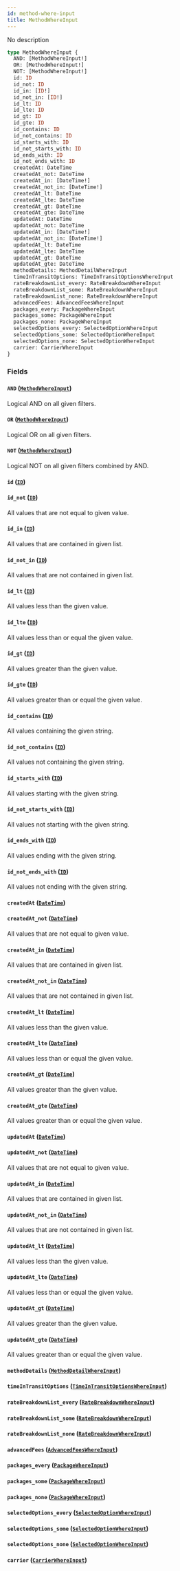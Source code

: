 ```yaml
---
id: method-where-input
title: MethodWhereInput
---
```


No description

```graphql
type MethodWhereInput {
  AND: [MethodWhereInput!]
  OR: [MethodWhereInput!]
  NOT: [MethodWhereInput!]
  id: ID
  id_not: ID
  id_in: [ID!]
  id_not_in: [ID!]
  id_lt: ID
  id_lte: ID
  id_gt: ID
  id_gte: ID
  id_contains: ID
  id_not_contains: ID
  id_starts_with: ID
  id_not_starts_with: ID
  id_ends_with: ID
  id_not_ends_with: ID
  createdAt: DateTime
  createdAt_not: DateTime
  createdAt_in: [DateTime!]
  createdAt_not_in: [DateTime!]
  createdAt_lt: DateTime
  createdAt_lte: DateTime
  createdAt_gt: DateTime
  createdAt_gte: DateTime
  updatedAt: DateTime
  updatedAt_not: DateTime
  updatedAt_in: [DateTime!]
  updatedAt_not_in: [DateTime!]
  updatedAt_lt: DateTime
  updatedAt_lte: DateTime
  updatedAt_gt: DateTime
  updatedAt_gte: DateTime
  methodDetails: MethodDetailWhereInput
  timeInTransitOptions: TimeInTransitOptionsWhereInput
  rateBreakdownList_every: RateBreakdownWhereInput
  rateBreakdownList_some: RateBreakdownWhereInput
  rateBreakdownList_none: RateBreakdownWhereInput
  advancedFees: AdvancedFeesWhereInput
  packages_every: PackageWhereInput
  packages_some: PackageWhereInput
  packages_none: PackageWhereInput
  selectedOptions_every: SelectedOptionWhereInput
  selectedOptions_some: SelectedOptionWhereInput
  selectedOptions_none: SelectedOptionWhereInput
  carrier: CarrierWhereInput
}
```

### Fields

#### `AND` ([`MethodWhereInput`](../order-view-service/inputs/method-where-input))

Logical AND on all given filters.

#### `OR` ([`MethodWhereInput`](../order-view-service/inputs/method-where-input))

Logical OR on all given filters.

#### `NOT` ([`MethodWhereInput`](../order-view-service/inputs/method-where-input))

Logical NOT on all given filters combined by AND.

#### `id` ([`ID`](../order-view-service/scalars/id))

#### `id_not` ([`ID`](../order-view-service/scalars/id))

All values that are not equal to given value.

#### `id_in` ([`ID`](../order-view-service/scalars/id))

All values that are contained in given list.

#### `id_not_in` ([`ID`](../order-view-service/scalars/id))

All values that are not contained in given list.

#### `id_lt` ([`ID`](../order-view-service/scalars/id))

All values less than the given value.

#### `id_lte` ([`ID`](../order-view-service/scalars/id))

All values less than or equal the given value.

#### `id_gt` ([`ID`](../order-view-service/scalars/id))

All values greater than the given value.

#### `id_gte` ([`ID`](../order-view-service/scalars/id))

All values greater than or equal the given value.

#### `id_contains` ([`ID`](../order-view-service/scalars/id))

All values containing the given string.

#### `id_not_contains` ([`ID`](../order-view-service/scalars/id))

All values not containing the given string.

#### `id_starts_with` ([`ID`](../order-view-service/scalars/id))

All values starting with the given string.

#### `id_not_starts_with` ([`ID`](../order-view-service/scalars/id))

All values not starting with the given string.

#### `id_ends_with` ([`ID`](../order-view-service/scalars/id))

All values ending with the given string.

#### `id_not_ends_with` ([`ID`](../order-view-service/scalars/id))

All values not ending with the given string.

#### `createdAt` ([`DateTime`](../order-view-service/scalars/date-time))

#### `createdAt_not` ([`DateTime`](../order-view-service/scalars/date-time))

All values that are not equal to given value.

#### `createdAt_in` ([`DateTime`](../order-view-service/scalars/date-time))

All values that are contained in given list.

#### `createdAt_not_in` ([`DateTime`](../order-view-service/scalars/date-time))

All values that are not contained in given list.

#### `createdAt_lt` ([`DateTime`](../order-view-service/scalars/date-time))

All values less than the given value.

#### `createdAt_lte` ([`DateTime`](../order-view-service/scalars/date-time))

All values less than or equal the given value.

#### `createdAt_gt` ([`DateTime`](../order-view-service/scalars/date-time))

All values greater than the given value.

#### `createdAt_gte` ([`DateTime`](../order-view-service/scalars/date-time))

All values greater than or equal the given value.

#### `updatedAt` ([`DateTime`](../order-view-service/scalars/date-time))

#### `updatedAt_not` ([`DateTime`](../order-view-service/scalars/date-time))

All values that are not equal to given value.

#### `updatedAt_in` ([`DateTime`](../order-view-service/scalars/date-time))

All values that are contained in given list.

#### `updatedAt_not_in` ([`DateTime`](../order-view-service/scalars/date-time))

All values that are not contained in given list.

#### `updatedAt_lt` ([`DateTime`](../order-view-service/scalars/date-time))

All values less than the given value.

#### `updatedAt_lte` ([`DateTime`](../order-view-service/scalars/date-time))

All values less than or equal the given value.

#### `updatedAt_gt` ([`DateTime`](../order-view-service/scalars/date-time))

All values greater than the given value.

#### `updatedAt_gte` ([`DateTime`](../order-view-service/scalars/date-time))

All values greater than or equal the given value.

#### `methodDetails` ([`MethodDetailWhereInput`](../order-view-service/inputs/method-detail-where-input))

#### `timeInTransitOptions` ([`TimeInTransitOptionsWhereInput`](../order-view-service/inputs/time-in-transit-options-where-input))

#### `rateBreakdownList_every` ([`RateBreakdownWhereInput`](../order-view-service/inputs/rate-breakdown-where-input))

#### `rateBreakdownList_some` ([`RateBreakdownWhereInput`](../order-view-service/inputs/rate-breakdown-where-input))

#### `rateBreakdownList_none` ([`RateBreakdownWhereInput`](../order-view-service/inputs/rate-breakdown-where-input))

#### `advancedFees` ([`AdvancedFeesWhereInput`](../order-view-service/inputs/advanced-fees-where-input))

#### `packages_every` ([`PackageWhereInput`](../order-view-service/inputs/package-where-input))

#### `packages_some` ([`PackageWhereInput`](../order-view-service/inputs/package-where-input))

#### `packages_none` ([`PackageWhereInput`](../order-view-service/inputs/package-where-input))

#### `selectedOptions_every` ([`SelectedOptionWhereInput`](../order-view-service/inputs/selected-option-where-input))

#### `selectedOptions_some` ([`SelectedOptionWhereInput`](../order-view-service/inputs/selected-option-where-input))

#### `selectedOptions_none` ([`SelectedOptionWhereInput`](../order-view-service/inputs/selected-option-where-input))

#### `carrier` ([`CarrierWhereInput`](../order-view-service/inputs/carrier-where-input))
